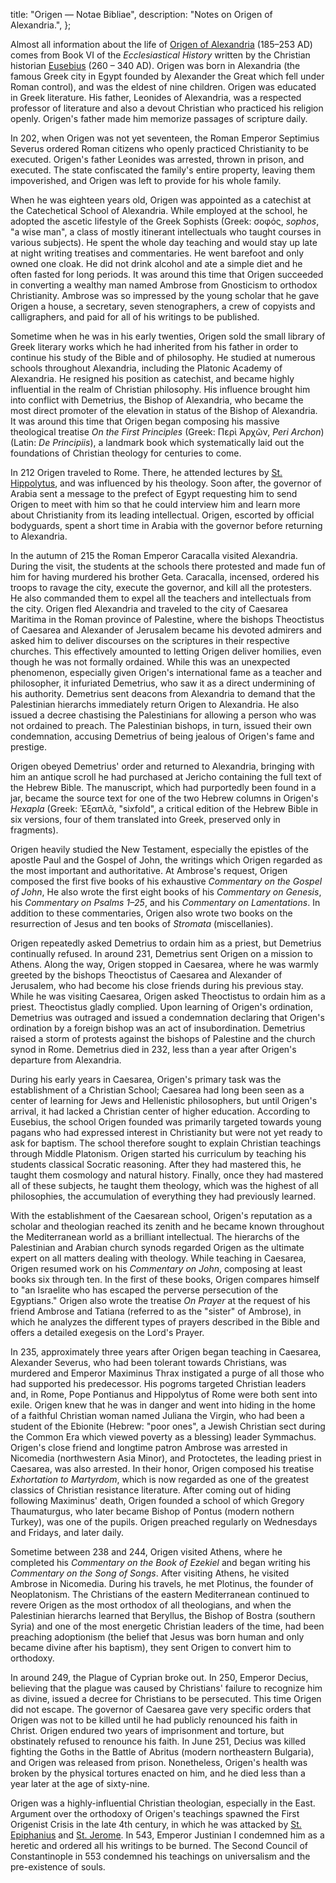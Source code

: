   title: "Origen — Notae Bibliae",
  description: "Notes on Origen of Alexandria.",
};

<Initial text="Origen" />

Almost all information about the life of [Origen of Alexandria](/glossary/names#origen) (185–253 AD) comes from Book VI of the *Ecclesiastical History* written by the Christian historian [Eusebius](/people/scholars/eusebius) (260 – 340 AD). Origen was born in Alexandria (the famous Greek city in Egypt founded by Alexander the Great which fell under Roman control), and was the eldest of nine children. Origen was educated in Greek literature. His father, Leonides of Alexandria, was a respected professor of literature and also a devout Christian who practiced his religion openly. Origen's father made him memorize passages of scripture daily.

In 202, when Origen was not yet seventeen, the Roman Emperor Septimius Severus ordered Roman citizens who openly practiced Christianity to be executed. Origen's father Leonides was arrested, thrown in prison, and executed. The state confiscated the family's entire property, leaving them impoverished, and Origen was left to provide for his whole family.

When he was eighteen years old, Origen was appointed as a catechist at the Catechetical School of Alexandria. While employed at the school, he adopted the ascetic lifestyle of the Greek Sophists (Greek: σοφός, *sophos*, "a wise man", a class of mostly itinerant intellectuals who taught courses in various subjects). He spent the whole day teaching and would stay up late at night writing treatises and commentaries. He went barefoot and only owned one cloak. He did not drink alcohol and ate a simple diet and he often fasted for long periods. It was around this time that Origen succeeded in converting a wealthy man named Ambrose from Gnosticism to orthodox Christianity. Ambrose was so impressed by the young scholar that he gave Origen a house, a secretary, seven stenographers, a crew of copyists and calligraphers, and paid for all of his writings to be published.

Sometime when he was in his early twenties, Origen sold the small library of Greek literary works which he had inherited from his father in order to continue his study of the Bible and of philosophy. He studied at numerous schools throughout Alexandria, including the Platonic Academy of Alexandria. He resigned his position as catechist, and became highly influential in the realm of Christian philosophy. His influence brought him into conflict with Demetrius, the Bishop of Alexandria, who became the most direct promoter of the elevation in status of the Bishop of Alexandria. It was around this time that Origen began composing his massive theological treatise *On the First Principles* (Greek: Περὶ Ἀρχῶν, *Peri Archon*) (Latin: *De Principiis*), a landmark book which systematically laid out the foundations of Christian theology for centuries to come.

In 212 Origen traveled to Rome. There, he attended lectures by [St. Hippolytus](/people/saints/early/hippolytus-of-rome), and was influenced by his <Definition lang="greek" anchor="logos" text="Logos" /> theology. Soon after, the governor of Arabia sent a message to the prefect of Egypt requesting him to send Origen to meet with him so that he could interview him and learn more about Christianity from its leading intellectual. Origen, escorted by official bodyguards, spent a short time in Arabia with the governor before returning to Alexandria.

In the autumn of 215 the Roman Emperor Caracalla visited Alexandria. During the visit, the students at the schools there protested and made fun of him for having murdered his brother Geta. Caracalla, incensed, ordered his troops to ravage the city, execute the governor, and kill all the protesters. He also commanded them to expel all the teachers and intellectuals from the city. Origen fled Alexandria and traveled to the city of Caesarea Maritima in the Roman province of Palestine, where the bishops Theoctistus of Caesarea and Alexander of Jerusalem became his devoted admirers and asked him to deliver discourses on the scriptures in their respective churches. This effectively amounted to letting Origen deliver homilies, even though he was not formally ordained. While this was an unexpected phenomenon, especially given Origen's international fame as a teacher and philosopher, it infuriated Demetrius, who saw it as a direct undermining of his authority. Demetrius sent deacons from Alexandria to demand that the Palestinian hierarchs immediately return Origen to Alexandria. He also issued a decree chastising the Palestinians for allowing a person who was not ordained to preach. The Palestinian bishops, in turn, issued their own condemnation, accusing Demetrius of being jealous of Origen's fame and prestige.

Origen obeyed Demetrius' order and returned to Alexandria, bringing with him an antique scroll he had purchased at Jericho containing the full text of the Hebrew Bible. The manuscript, which had purportedly been found in a jar, became the source text for one of the two Hebrew columns in Origen's *Hexapla* (Greek: Ἑξαπλᾶ, "sixfold", a critical edition of the Hebrew Bible in six versions, four of them translated into Greek, preserved only in fragments).

Origen heavily studied the New Testament, especially the epistles of the apostle Paul and the Gospel of John, the writings which Origen regarded as the most important and authoritative. At Ambrose's request, Origen composed the first five books of his exhaustive *Commentary on the Gospel of John*, He also wrote the first eight books of his *Commentary on Genesis*, his *Commentary on Psalms 1–25*, and his *Commentary on Lamentations*. In addition to these commentaries, Origen also wrote two books on the resurrection of Jesus and ten books of *Stromata* (miscellanies).

Origen repeatedly asked Demetrius to ordain him as a priest, but Demetrius continually refused. In around 231, Demetrius sent Origen on a mission to Athens. Along the way, Origen stopped in Caesarea, where he was warmly greeted by the bishops Theoctistus of Caesarea and Alexander of Jerusalem, who had become his close friends during his previous stay. While he was visiting Caesarea, Origen asked Theoctistus to ordain him as a priest. Theoctistus gladly complied. Upon learning of Origen's ordination, Demetrius was outraged and issued a condemnation declaring that Origen's ordination by a foreign bishop was an act of insubordination. Demetrius raised a storm of protests against the bishops of Palestine and the church synod in Rome. Demetrius died in 232, less than a year after Origen's departure from Alexandria.

During his early years in Caesarea, Origen's primary task was the establishment of a Christian School; Caesarea had long been seen as a center of learning for Jews and Hellenistic philosophers, but until Origen's arrival, it had lacked a Christian center of higher education. According to Eusebius, the school Origen founded was primarily targeted towards young pagans who had expressed interest in Christianity but were not yet ready to ask for baptism. The school therefore sought to explain Christian teachings through Middle Platonism. Origen started his curriculum by teaching his students classical Socratic reasoning. After they had mastered this, he taught them cosmology and natural history. Finally, once they had mastered all of these subjects, he taught them theology, which was the highest of all philosophies, the accumulation of everything they had previously learned.

With the establishment of the Caesarean school, Origen's reputation as a scholar and theologian reached its zenith and he became known throughout the Mediterranean world as a brilliant intellectual. The hierarchs of the Palestinian and Arabian church synods regarded Origen as the ultimate expert on all matters dealing with theology. While teaching in Caesarea, Origen resumed work on his *Commentary on John*, composing at least books six through ten. In the first of these books, Origen compares himself to "an Israelite who has escaped the perverse persecution of the Egyptians." Origen also wrote the treatise *On Prayer* at the request of his friend Ambrose and Tatiana (referred to as the "sister" of Ambrose), in which he analyzes the different types of prayers described in the Bible and offers a detailed exegesis on the Lord's Prayer.

In 235, approximately three years after Origen began teaching in Caesarea, Alexander Severus, who had been tolerant towards Christians, was murdered and Emperor Maximinus Thrax instigated a purge of all those who had supported his predecessor. His pogroms targeted Christian leaders and, in Rome, Pope Pontianus and Hippolytus of Rome were both sent into exile. Origen knew that he was in danger and went into hiding in the home of a faithful Christian woman named Juliana the Virgin, who had been a student of the Ebionite (Hebrew: "poor ones", a Jewish Christian sect during the Common Era which viewed poverty as a blessing) leader Symmachus. Origen's close friend and longtime patron Ambrose was arrested in Nicomedia (northwestern Asia Minor), and Protoctetes, the leading priest in Caesarea, was also arrested. In their honor, Origen composed his treatise *Exhortation to Martyrdom*, which is now regarded as one of the greatest classics of Christian resistance literature. After coming out of hiding following Maximinus' death, Origen founded a school of which Gregory Thaumaturgus, who later became Bishop of Pontus (modern nothern Turkey), was one of the pupils. Origen preached regularly on Wednesdays and Fridays, and later daily.

Sometime between 238 and 244, Origen visited Athens, where he completed his *Commentary on the Book of Ezekiel* and began writing his *Commentary on the Song of Songs*. After visiting Athens, he visited Ambrose in Nicomedia. During his travels, he met Plotinus, the founder of Neoplatonism. The Christians of the eastern Mediterranean continued to revere Origen as the most orthodox of all theologians, and when the Palestinian hierarchs learned that Beryllus, the Bishop of Bostra (southern Syria) and one of the most energetic Christian leaders of the time, had been preaching adoptionism (the belief that Jesus was born human and only became divine after his baptism), they sent Origen to convert him to orthodoxy.

In around 249, the Plague of Cyprian broke out. In 250, Emperor Decius, believing that the plague was caused by Christians' failure to recognize him as divine, issued a decree for Christians to be persecuted. This time Origen did not escape. The governor of Caesarea gave very specific orders that Origen was not to be killed until he had publicly renounced his faith in Christ. Origen endured two years of imprisonment and torture, but obstinately refused to renounce his faith. In June 251, Decius was killed fighting the Goths in the Battle of Abritus (modern northeastern Bulgaria), and Origen was released from prison. Nonetheless, Origen's health was broken by the physical tortures enacted on him, and he died less than a year later at the age of sixty-nine.

Origen was a highly-influential Christian theologian, especially in the East. Argument over the orthodoxy of Origen's teachings spawned the First Origenist Crisis in the late 4th century, in which he was attacked by [St. Epiphanius](/people/saints/early/epiphanius-of-salamis) and [St. Jerome](/people/saints/latin-fathers/jerome-of-stridon). In 543, Emperor Justinian I condemned him as a heretic and ordered all his writings to be burned. The Second Council of Constantinople in 553 condemned his teachings on universalism and the pre-existence of souls.
